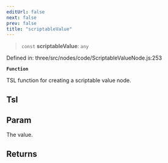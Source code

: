```yaml
---
editUrl: false
next: false
prev: false
title: "scriptableValue"
---
```


> `const` **scriptableValue**: `any`

Defined in: three/src/nodes/code/ScriptableValueNode.js:253

**`Function`**

TSL function for creating a scriptable value node.

## Tsl

## Param

The value.

## Returns
